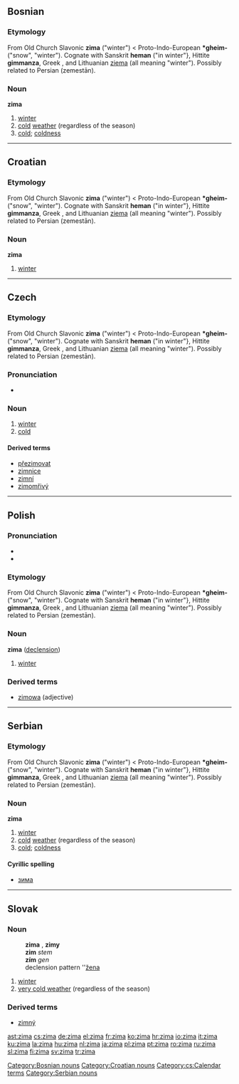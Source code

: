 ==Bosnian==

===Etymology===
From Old Church Slavonic '''zima''' ("winter") < Proto-Indo-European '''*gheim-''' ("snow", "winter"). Cognate with Sanskrit '''heman''' ("in winter"}, Hittite '''gimmanza''', Greek {{IPAchar|[[χεῖμα]]}}, and Lithuanian [[ziema]] (all meaning "winter"). Possibly related to Persian {{FAchar|[[زمستان|زِمِستان]]}} (zemestān).

===Noun===
'''zima''' {{f}}

# [[winter]]
# [[cold]] [[weather]] (regardless of the season)
# [[cold]]; [[coldness]]

[[Category:Bosnian nouns]]

----

==Croatian==

===Etymology===
From Old Church Slavonic '''zima''' ("winter") < Proto-Indo-European '''*gheim-''' ("snow", "winter"). Cognate with Sanskrit '''heman''' ("in winter"}, Hittite '''gimmanza''', Greek {{IPAchar|[[χεῖμα]]}}, and Lithuanian [[ziema]] (all meaning "winter"). Possibly related to Persian {{FAchar|[[زمستان|زِمِستان]]}} (zemestān).

===Noun===
'''zima'''

# [[winter]]

[[Category:Croatian nouns]]

----

==Czech==

===Etymology===
From Old Church Slavonic '''zima''' ("winter") < Proto-Indo-European '''*gheim-''' ("snow", "winter"). Cognate with Sanskrit '''heman''' ("in winter"}, Hittite '''gimmanza''', Greek {{IPAchar|[[χεῖμα]]}}, and Lithuanian [[ziema]] (all meaning "winter"). Possibly related to Persian {{FAchar|[[زمستان|زِمِستان]]}} (zemestān).

===Pronunciation===
*{{audio|Cs-zima.ogg|audio}}

===Noun===
{{cs-noun|g=f}}

# [[winter]]
# [[cold]]

====Derived terms====
* [[přezimovat]]
* [[zimnice]] {{f}}
* [[zimní]]
* [[zimomřivý]] {{m}}

[[Category:cs:Calendar terms]]

----

==Polish==

===Pronunciation===
* {{IPA|ˈʑi.ma}}
* {{audio|pl-zima.ogg|audio}}

===Etymology===
From Old Church Slavonic '''zima''' ("winter") < Proto-Indo-European '''*gheim-''' ("snow", "winter"). Cognate with Sanskrit '''heman''' ("in winter"}, Hittite '''gimmanza''', Greek {{IPAchar|[[χεῖμα]]}}, and Lithuanian [[ziema]] (all meaning "winter"). Possibly related to Persian {{FAchar|[[زمستان|زِمِستان]]}} (zemestān).

===Noun===
'''zima''' {{f}} ([[Wiktionary Appendix:Polish hard feminine noun declension|declension]])

# [[winter]]

===Derived terms===
* [[zimowa]] (adjective)

----

==Serbian==

===Etymology===
From Old Church Slavonic '''zima''' ("winter") < Proto-Indo-European '''*gheim-''' ("snow", "winter"). Cognate with Sanskrit '''heman''' ("in winter"}, Hittite '''gimmanza''', Greek {{IPAchar|[[χεῖμα]]}}, and Lithuanian [[ziema]] (all meaning "winter"). Possibly related to Persian {{FAchar|[[زمستان|زِمِستان]]}} (zemestān).

===Noun===
'''zima''' {{f}}

# [[winter]]
# [[cold]] [[weather]] (regardless of the season)
# [[cold]]; [[coldness]]

====Cyrillic spelling====
*[[зима#Serbian|зима]]

[[Category:Serbian nouns]]

----

==Slovak==

===Noun===
:'''zima''' {{f}}, '''zimy''' {{p}}
: '''zim''' ''stem''
: '''zím''' ''gen'' {{p}}
: declension pattern ''[[Appendix:Slovak declension pattern žena|žena]]

# [[winter]]
# [[very cold weather]] (regardless of the season)

===Derived terms===
*[[zimný]]

[[ast:zima]]
[[cs:zima]]
[[de:zima]]
[[el:zima]]
[[fr:zima]]
[[ko:zima]]
[[hr:zima]]
[[io:zima]]
[[it:zima]]
[[ku:zima]]
[[la:zima]]
[[hu:zima]]
[[nl:zima]]
[[ja:zima]]
[[pl:zima]]
[[pt:zima]]
[[ro:zima]]
[[ru:zima]]
[[sl:zima]]
[[fi:zima]]
[[sv:zima]]
[[tr:zima]]